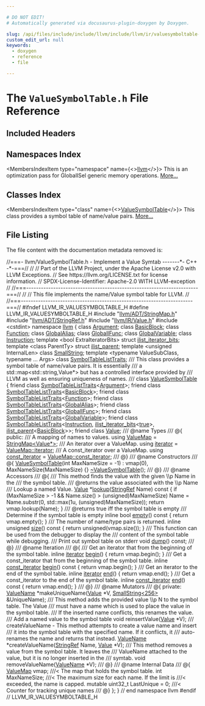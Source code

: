 ```yaml
---

# DO NOT EDIT!
# Automatically generated via docusaurus-plugin-doxygen by Doxygen.

slug: /api/files/include/include/llvm/include/llvm/ir/valuesymboltable-h
custom_edit_url: null
keywords:
  - doxygen
  - reference
  - file

---
```





# The `ValueSymbolTable.h` File Reference

<DoxygenPage pluginConfig={pluginConfig}>



## Included Headers

<IncludesList>
<IncludesListItem
  filePath="llvm/ADT/StringMap.h"
  permalink="/docs/api/files/include/include/llvm/include/llvm/adt/stringmap-h"
  isLocal="true" />
<IncludesListItem
  filePath="llvm/ADT/StringRef.h"
  permalink="/docs/api/files/include/include/llvm/include/llvm/adt/stringref-h"
  isLocal="true" />
<IncludesListItem
  filePath="llvm/IR/Value.h"
  permalink="/docs/api/files/include/include/llvm/include/llvm/ir/value-h"
  isLocal="true" />
<IncludesListItem
  filePath="cstdint"
  permalink=""
  isLocal="false" />
</IncludesList>

## Namespaces Index

<MembersIndex>

<MembersIndexItem
  type="namespace"
  name={<><a href="/docs/api/namespaces/llvm">llvm</a></>}>
This is an optimization pass for GlobalISel generic memory operations. <a href="/docs/api/namespaces/llvm/#details">More...</a>
</MembersIndexItem>

</MembersIndex>

## Classes Index

<MembersIndex>

<MembersIndexItem
  type="class"
  name={<><a href="/docs/api/classes/llvm/valuesymboltable">ValueSymbolTable</a></>}>
This class provides a symbol table of name/value pairs. <a href="/docs/api/classes/llvm/valuesymboltable/#details">More...</a>
</MembersIndexItem>

</MembersIndex>


## File Listing

The file content with the documentation metadata removed is:

<ProgramListing>

<Link id="l00001" /><CodeLine lineNumber="1" lineLink="/docs/api/classes/llvm/valuesymboltable/#ad70c1404a34a6688de61d1b8f4bfbda7"><Highlight kind="comment">//===- llvm/ValueSymbolTable.h - Implement a Value Symtab -------&#42;- C++ -&#42;-===//</Highlight><Highlight kind="normal"></Highlight></CodeLine>
<Link id="l00002" /><CodeLine lineNumber="2"><Highlight kind="normal"></Highlight><Highlight kind="comment">//</Highlight><Highlight kind="normal"></Highlight></CodeLine>
<Link id="l00003" /><CodeLine lineNumber="3"><Highlight kind="normal"></Highlight><Highlight kind="comment">// Part of the LLVM Project, under the Apache License v2.0 with LLVM Exceptions.</Highlight><Highlight kind="normal"></Highlight></CodeLine>
<Link id="l00004" /><CodeLine lineNumber="4"><Highlight kind="normal"></Highlight><Highlight kind="comment">// See https://llvm.org/LICENSE.txt for license information.</Highlight><Highlight kind="normal"></Highlight></CodeLine>
<Link id="l00005" /><CodeLine lineNumber="5"><Highlight kind="normal"></Highlight><Highlight kind="comment">// SPDX-License-Identifier: Apache-2.0 WITH LLVM-exception</Highlight><Highlight kind="normal"></Highlight></CodeLine>
<Link id="l00006" /><CodeLine lineNumber="6"><Highlight kind="normal"></Highlight><Highlight kind="comment">//</Highlight><Highlight kind="normal"></Highlight></CodeLine>
<Link id="l00007" /><CodeLine lineNumber="7"><Highlight kind="normal"></Highlight><Highlight kind="comment">//===----------------------------------------------------------------------===//</Highlight><Highlight kind="normal"></Highlight></CodeLine>
<Link id="l00008" /><CodeLine lineNumber="8"><Highlight kind="normal"></Highlight><Highlight kind="comment">//</Highlight><Highlight kind="normal"></Highlight></CodeLine>
<Link id="l00009" /><CodeLine lineNumber="9"><Highlight kind="normal"></Highlight><Highlight kind="comment">// This file implements the name/Value symbol table for LLVM.</Highlight><Highlight kind="normal"></Highlight></CodeLine>
<Link id="l00010" /><CodeLine lineNumber="10"><Highlight kind="normal"></Highlight><Highlight kind="comment">//</Highlight><Highlight kind="normal"></Highlight></CodeLine>
<Link id="l00011" /><CodeLine lineNumber="11"><Highlight kind="normal"></Highlight><Highlight kind="comment">//===----------------------------------------------------------------------===//</Highlight><Highlight kind="normal"></Highlight></CodeLine>
<Link id="l00012" /><CodeLine lineNumber="12"><Highlight kind="normal"></Highlight></CodeLine>
<Link id="l00013" /><CodeLine lineNumber="13"><Highlight kind="normal"></Highlight><Highlight kind="preprocessor">#ifndef LLVM&#95;IR&#95;VALUESYMBOLTABLE&#95;H</Highlight><Highlight kind="normal"></Highlight></CodeLine>
<Link id="l00014" /><CodeLine lineNumber="14"><Highlight kind="normal"></Highlight><Highlight kind="preprocessor">#define LLVM&#95;IR&#95;VALUESYMBOLTABLE&#95;H</Highlight><Highlight kind="normal"></Highlight></CodeLine>
<Link id="l00015" /><CodeLine lineNumber="15"><Highlight kind="normal"></Highlight></CodeLine>
<Link id="l00016" /><CodeLine lineNumber="16"><Highlight kind="normal"></Highlight><Highlight kind="preprocessor">#include &quot;<a href="/docs/api/files/include/include/llvm/include/llvm/adt/stringmap-h">llvm/ADT/StringMap.h</a>&quot;</Highlight><Highlight kind="normal"></Highlight></CodeLine>
<Link id="l00017" /><CodeLine lineNumber="17"><Highlight kind="normal"></Highlight><Highlight kind="preprocessor">#include &quot;<a href="/docs/api/files/include/include/llvm/include/llvm/adt/stringref-h">llvm/ADT/StringRef.h</a>&quot;</Highlight><Highlight kind="normal"></Highlight></CodeLine>
<Link id="l00018" /><CodeLine lineNumber="18"><Highlight kind="normal"></Highlight><Highlight kind="preprocessor">#include &quot;<a href="/docs/api/files/include/include/llvm/include/llvm/ir/value-h">llvm/IR/Value.h</a>&quot;</Highlight><Highlight kind="normal"></Highlight></CodeLine>
<Link id="l00019" /><CodeLine lineNumber="19"><Highlight kind="normal"></Highlight><Highlight kind="preprocessor">#include &lt;cstdint&gt;</Highlight><Highlight kind="normal"></Highlight></CodeLine>
<Link id="l00020" /><CodeLine lineNumber="20"><Highlight kind="normal"></Highlight></CodeLine>
<Link id="l00021" /><CodeLine lineNumber="21"><Highlight kind="normal"></Highlight><Highlight kind="keyword">namespace </Highlight><Highlight kind="normal"><a href="/docs/api/namespaces/llvm">llvm</a> &#123;</Highlight></CodeLine>
<Link id="l00022" /><CodeLine lineNumber="22"><Highlight kind="normal"></Highlight></CodeLine>
<Link id="l00023" /><CodeLine lineNumber="23"><Highlight kind="normal"></Highlight><Highlight kind="keyword">class </Highlight><Highlight kind="normal"><a href="/docs/api/classes/llvm/argument">Argument</a>;</Highlight></CodeLine>
<Link id="l00024" /><CodeLine lineNumber="24"><Highlight kind="normal"></Highlight><Highlight kind="keyword">class </Highlight><Highlight kind="normal"><a href="/docs/api/classes/llvm/basicblock">BasicBlock</a>;</Highlight></CodeLine>
<Link id="l00025" /><CodeLine lineNumber="25"><Highlight kind="normal"></Highlight><Highlight kind="keyword">class </Highlight><Highlight kind="normal"><a href="/docs/api/classes/llvm/function">Function</a>;</Highlight></CodeLine>
<Link id="l00026" /><CodeLine lineNumber="26"><Highlight kind="normal"></Highlight><Highlight kind="keyword">class </Highlight><Highlight kind="normal"><a href="/docs/api/classes/llvm/globalalias">GlobalAlias</a>;</Highlight></CodeLine>
<Link id="l00027" /><CodeLine lineNumber="27"><Highlight kind="normal"></Highlight><Highlight kind="keyword">class </Highlight><Highlight kind="normal"><a href="/docs/api/classes/llvm/globalifunc">GlobalIFunc</a>;</Highlight></CodeLine>
<Link id="l00028" /><CodeLine lineNumber="28"><Highlight kind="normal"></Highlight><Highlight kind="keyword">class </Highlight><Highlight kind="normal"><a href="/docs/api/classes/llvm/globalvariable">GlobalVariable</a>;</Highlight></CodeLine>
<Link id="l00029" /><CodeLine lineNumber="29"><Highlight kind="normal"></Highlight><Highlight kind="keyword">class </Highlight><Highlight kind="normal"><a href="/docs/api/classes/llvm/instruction">Instruction</a>;</Highlight></CodeLine>
<Link id="l00030" /><CodeLine lineNumber="30"><Highlight kind="normal"></Highlight><Highlight kind="keyword">template</Highlight><Highlight kind="normal"> &lt;</Highlight><Highlight kind="keywordtype">bool</Highlight><Highlight kind="normal"> ExtraIteratorBits&gt; </Highlight><Highlight kind="keyword">struct </Highlight><Highlight kind="normal"><a href="/docs/api/structs/llvm/ilist-iterator-bits">ilist&#95;iterator&#95;bits</a>;</Highlight></CodeLine>
<Link id="l00031" /><CodeLine lineNumber="31"><Highlight kind="normal"></Highlight><Highlight kind="keyword">template</Highlight><Highlight kind="normal"> &lt;</Highlight><Highlight kind="keyword">class</Highlight><Highlight kind="normal"> ParentTy&gt; </Highlight><Highlight kind="keyword">struct </Highlight><Highlight kind="normal"><a href="/docs/api/structs/llvm/ilist-parent">ilist&#95;parent</a>;</Highlight></CodeLine>
<Link id="l00032" /><CodeLine lineNumber="32"><Highlight kind="normal"></Highlight><Highlight kind="keyword">template</Highlight><Highlight kind="normal"> &lt;</Highlight><Highlight kind="keywordtype">unsigned</Highlight><Highlight kind="normal"> InternalLen&gt; </Highlight><Highlight kind="keyword">class </Highlight><Highlight kind="normal"><a href="/docs/api/classes/llvm/smallstring">SmallString</a>;</Highlight></CodeLine>
<Link id="l00033" /><CodeLine lineNumber="33"><Highlight kind="normal"></Highlight><Highlight kind="keyword">template</Highlight><Highlight kind="normal"> &lt;</Highlight><Highlight kind="keyword">typename</Highlight><Highlight kind="normal"> ValueSubClass, </Highlight><Highlight kind="keyword">typename</Highlight><Highlight kind="normal"> ... Args&gt; </Highlight><Highlight kind="keyword">class </Highlight><Highlight kind="normal"><a href="/docs/api/classes/llvm/symboltablelisttraits">SymbolTableListTraits</a>;</Highlight></CodeLine>
<Link id="l00034" /><CodeLine lineNumber="34"><Highlight kind="normal"></Highlight><Highlight kind="comment"></Highlight></CodeLine>
<Link id="l00035" /><CodeLine lineNumber="35"><Highlight kind="comment">/// This class provides a symbol table of name/value pairs. It is essentially</Highlight></CodeLine>
<Link id="l00036" /><CodeLine lineNumber="36"><Highlight kind="comment">/// a std::map&lt;std::string,Value&#42;&gt; but has a controlled interface provided by</Highlight></CodeLine>
<Link id="l00037" /><CodeLine lineNumber="37"><Highlight kind="comment">/// LLVM as well as ensuring uniqueness of names.</Highlight></CodeLine>
<Link id="l00038" /><CodeLine lineNumber="38"><Highlight kind="comment">///</Highlight><Highlight kind="normal"></Highlight></CodeLine>
<Link id="l00039" /><CodeLine lineNumber="39" lineLink="/docs/api/classes/llvm/valuesymboltable"><Highlight kind="normal"></Highlight><Highlight kind="keyword">class </Highlight><Highlight kind="normal"><a href="/docs/api/classes/llvm/valuesymboltable/#a0d010dcf5742b976fd1c8a9b3fb84046">ValueSymbolTable</a> &#123;</Highlight></CodeLine>
<Link id="l00040" /><CodeLine lineNumber="40"><Highlight kind="normal">  </Highlight><Highlight kind="keyword">friend</Highlight><Highlight kind="normal"> </Highlight><Highlight kind="keyword">class </Highlight><Highlight kind="normal"><a href="/docs/api/classes/llvm/symboltablelisttraits">SymbolTableListTraits</a>&lt;<a href="/docs/api/classes/llvm/argument">Argument</a>&gt;;</Highlight></CodeLine>
<Link id="l00041" /><CodeLine lineNumber="41"><Highlight kind="normal">  </Highlight><Highlight kind="keyword">friend</Highlight><Highlight kind="normal"> </Highlight><Highlight kind="keyword">class </Highlight><Highlight kind="normal"><a href="/docs/api/classes/llvm/symboltablelisttraits">SymbolTableListTraits</a>&lt;<a href="/docs/api/classes/llvm/basicblock">BasicBlock</a>&gt;;</Highlight></CodeLine>
<Link id="l00042" /><CodeLine lineNumber="42"><Highlight kind="normal">  </Highlight><Highlight kind="keyword">friend</Highlight><Highlight kind="normal"> </Highlight><Highlight kind="keyword">class </Highlight><Highlight kind="normal"><a href="/docs/api/classes/llvm/symboltablelisttraits">SymbolTableListTraits</a>&lt;<a href="/docs/api/classes/llvm/function">Function</a>&gt;;</Highlight></CodeLine>
<Link id="l00043" /><CodeLine lineNumber="43"><Highlight kind="normal">  </Highlight><Highlight kind="keyword">friend</Highlight><Highlight kind="normal"> </Highlight><Highlight kind="keyword">class </Highlight><Highlight kind="normal"><a href="/docs/api/classes/llvm/symboltablelisttraits">SymbolTableListTraits</a>&lt;<a href="/docs/api/classes/llvm/globalalias">GlobalAlias</a>&gt;;</Highlight></CodeLine>
<Link id="l00044" /><CodeLine lineNumber="44"><Highlight kind="normal">  </Highlight><Highlight kind="keyword">friend</Highlight><Highlight kind="normal"> </Highlight><Highlight kind="keyword">class </Highlight><Highlight kind="normal"><a href="/docs/api/classes/llvm/symboltablelisttraits">SymbolTableListTraits</a>&lt;<a href="/docs/api/classes/llvm/globalifunc">GlobalIFunc</a>&gt;;</Highlight></CodeLine>
<Link id="l00045" /><CodeLine lineNumber="45"><Highlight kind="normal">  </Highlight><Highlight kind="keyword">friend</Highlight><Highlight kind="normal"> </Highlight><Highlight kind="keyword">class </Highlight><Highlight kind="normal"><a href="/docs/api/classes/llvm/symboltablelisttraits">SymbolTableListTraits</a>&lt;<a href="/docs/api/classes/llvm/globalvariable">GlobalVariable</a>&gt;;</Highlight></CodeLine>
<Link id="l00046" /><CodeLine lineNumber="46"><Highlight kind="normal">  </Highlight><Highlight kind="keyword">friend</Highlight><Highlight kind="normal"> </Highlight><Highlight kind="keyword">class </Highlight><Highlight kind="normal"><a href="/docs/api/classes/llvm/symboltablelisttraits">SymbolTableListTraits</a>&lt;<a href="/docs/api/classes/llvm/instruction">Instruction</a>, <a href="/docs/api/structs/llvm/ilist-iterator-bits">ilist&#95;iterator&#95;bits</a>&lt;<a href="/docs/api/files/lib/lib/analysis/basicaliasanalysis-cpp/#af6d5cafbdfc5313e65d990120021a3ec">true</a>&gt;,</Highlight></CodeLine>
<Link id="l00047" /><CodeLine lineNumber="47"><Highlight kind="normal">                                     <a href="/docs/api/structs/llvm/ilist-parent">ilist&#95;parent</a>&lt;<a href="/docs/api/classes/llvm/basicblock">BasicBlock</a>&gt;&gt;;</Highlight></CodeLine>
<Link id="l00048" /><CodeLine lineNumber="48" lineLink="/docs/api/classes/llvm/valuesymboltable/#aeceedf6e1a7d48a588516ce2b1983d6f"><Highlight kind="normal">  </Highlight><Highlight kind="keyword">friend</Highlight><Highlight kind="normal"> </Highlight><Highlight kind="keyword">class </Highlight><Highlight kind="normal"><a href="/docs/api/classes/llvm/valuesymboltable/#aeceedf6e1a7d48a588516ce2b1983d6f">Value</a>;</Highlight></CodeLine>
<Link id="l00049" /><CodeLine lineNumber="49"><Highlight kind="normal"></Highlight><Highlight kind="comment"></Highlight></CodeLine>
<Link id="l00050" /><CodeLine lineNumber="50"><Highlight kind="comment">/// @name Types</Highlight></CodeLine>
<Link id="l00051" /><CodeLine lineNumber="51"><Highlight kind="comment">/// @&#123;</Highlight><Highlight kind="normal"></Highlight></CodeLine>
<Link id="l00052" /><CodeLine lineNumber="52"><Highlight kind="normal"></Highlight><Highlight kind="keyword">public</Highlight><Highlight kind="normal">:</Highlight><Highlight kind="comment"></Highlight></CodeLine>
<Link id="l00053" /><CodeLine lineNumber="53"><Highlight kind="comment">  /// A mapping of names to values.</Highlight><Highlight kind="normal"></Highlight></CodeLine>
<Link id="l00054" /><CodeLine lineNumber="54" lineLink="/docs/api/classes/llvm/valuesymboltable/#ae96e8369c74046a10061c77671589543"><Highlight kind="normal">  </Highlight><Highlight kind="keyword">using </Highlight><Highlight kind="normal"><a href="/docs/api/classes/llvm/valuesymboltable/#ae96e8369c74046a10061c77671589543">ValueMap</a> = <a href="/docs/api/classes/llvm/stringmap">StringMap&lt;Value&#42;&gt;</a>;</Highlight></CodeLine>
<Link id="l00055" /><CodeLine lineNumber="55"><Highlight kind="normal"></Highlight><Highlight kind="comment"></Highlight></CodeLine>
<Link id="l00056" /><CodeLine lineNumber="56"><Highlight kind="comment">  /// An iterator over a ValueMap.</Highlight><Highlight kind="normal"></Highlight></CodeLine>
<Link id="l00057" /><CodeLine lineNumber="57" lineLink="/docs/api/classes/llvm/valuesymboltable/#af70ae50ad5c7be0eba091f868bb09fee"><Highlight kind="normal">  </Highlight><Highlight kind="keyword">using </Highlight><Highlight kind="normal"><a href="/docs/api/classes/llvm/valuesymboltable/#af70ae50ad5c7be0eba091f868bb09fee">iterator</a> = <a href="/docs/api/classes/llvm/stringmap/#a84ddb88b13b4bc68478bed9ea1fcf20e">ValueMap::iterator</a>;</Highlight></CodeLine>
<Link id="l00058" /><CodeLine lineNumber="58"><Highlight kind="normal"></Highlight><Highlight kind="comment"></Highlight></CodeLine>
<Link id="l00059" /><CodeLine lineNumber="59"><Highlight kind="comment">  /// A const&#95;iterator over a ValueMap.</Highlight><Highlight kind="normal"></Highlight></CodeLine>
<Link id="l00060" /><CodeLine lineNumber="60" lineLink="/docs/api/classes/llvm/valuesymboltable/#aaefca086fa2daa5991fb7d6bcc4f44a9"><Highlight kind="normal">  </Highlight><Highlight kind="keyword">using </Highlight><Highlight kind="normal"><a href="/docs/api/classes/llvm/valuesymboltable/#aaefca086fa2daa5991fb7d6bcc4f44a9">const&#95;iterator</a> = <a href="/docs/api/classes/llvm/stringmap/#a075230b87e113348fc39b4f5c30ffaa6">ValueMap::const&#95;iterator</a>;</Highlight></CodeLine>
<Link id="l00061" /><CodeLine lineNumber="61"><Highlight kind="normal"></Highlight><Highlight kind="comment"></Highlight></CodeLine>
<Link id="l00062" /><CodeLine lineNumber="62"><Highlight kind="comment">/// @&#125;</Highlight></CodeLine>
<Link id="l00063" /><CodeLine lineNumber="63"><Highlight kind="comment">/// @name Constructors</Highlight></CodeLine>
<Link id="l00064" /><CodeLine lineNumber="64"><Highlight kind="comment">/// @&#123;</Highlight><Highlight kind="normal"></Highlight></CodeLine>
<Link id="l00065" /><CodeLine lineNumber="65"><Highlight kind="normal"></Highlight></CodeLine>
<Link id="l00066" /><CodeLine lineNumber="66" lineLink="/docs/api/classes/llvm/valuesymboltable/#a0d010dcf5742b976fd1c8a9b3fb84046"><Highlight kind="normal">  <a href="/docs/api/classes/llvm/valuesymboltable/#a0d010dcf5742b976fd1c8a9b3fb84046">ValueSymbolTable</a>(</Highlight><Highlight kind="keywordtype">int</Highlight><Highlight kind="normal"> MaxNameSize = -1) : vmap(0), MaxNameSize(MaxNameSize) &#123;&#125;</Highlight></CodeLine>
<Link id="l00067" /><CodeLine lineNumber="67"><Highlight kind="normal">  <a href="/docs/api/classes/llvm/valuesymboltable/#ada82898afe6c8ab2d19db4bb28d7d464">~ValueSymbolTable</a>();</Highlight></CodeLine>
<Link id="l00068" /><CodeLine lineNumber="68"><Highlight kind="normal"></Highlight><Highlight kind="comment"></Highlight></CodeLine>
<Link id="l00069" /><CodeLine lineNumber="69"><Highlight kind="comment">  /// @&#125;</Highlight></CodeLine>
<Link id="l00070" /><CodeLine lineNumber="70"><Highlight kind="comment">  /// @name Accessors</Highlight></CodeLine>
<Link id="l00071" /><CodeLine lineNumber="71"><Highlight kind="comment">  /// @&#123;</Highlight><Highlight kind="normal"></Highlight></CodeLine>
<Link id="l00072" /><CodeLine lineNumber="72"><Highlight kind="normal"></Highlight><Highlight kind="comment"></Highlight></CodeLine>
<Link id="l00073" /><CodeLine lineNumber="73"><Highlight kind="comment">  /// This method finds the value with the given \\p Name in the</Highlight></CodeLine>
<Link id="l00074" /><CodeLine lineNumber="74"><Highlight kind="comment">  /// the symbol table.</Highlight></CodeLine>
<Link id="l00075" /><CodeLine lineNumber="75"><Highlight kind="comment">  /// @returns the value associated with the \\p Name</Highlight></CodeLine>
<Link id="l00076" /><CodeLine lineNumber="76"><Highlight kind="comment">  /// Lookup a named Value.</Highlight><Highlight kind="normal"></Highlight></CodeLine>
<Link id="l00077" /><CodeLine lineNumber="77" lineLink="/docs/api/classes/llvm/valuesymboltable/#a7886be195af2a1ec188748a1997b8d75"><Highlight kind="normal">  <a href="/docs/api/classes/llvm/valuesymboltable/#aeceedf6e1a7d48a588516ce2b1983d6f">Value</a> &#42;<a href="/docs/api/classes/llvm/valuesymboltable/#a7886be195af2a1ec188748a1997b8d75">lookup</a>(<a href="/docs/api/classes/llvm/stringref">StringRef</a> Name)</Highlight><Highlight kind="keyword"> const </Highlight><Highlight kind="normal">&#123;</Highlight></CodeLine>
<Link id="l00078" /><CodeLine lineNumber="78"><Highlight kind="normal">    </Highlight><Highlight kind="keywordflow">if</Highlight><Highlight kind="normal"> (MaxNameSize &gt; -1 &amp;&amp; Name.size() &gt; (</Highlight><Highlight kind="keywordtype">unsigned</Highlight><Highlight kind="normal">)MaxNameSize)</Highlight></CodeLine>
<Link id="l00079" /><CodeLine lineNumber="79"><Highlight kind="normal">      Name = Name.substr(0, std::max(1u, (</Highlight><Highlight kind="keywordtype">unsigned</Highlight><Highlight kind="normal">)MaxNameSize));</Highlight></CodeLine>
<Link id="l00080" /><CodeLine lineNumber="80"><Highlight kind="normal"></Highlight></CodeLine>
<Link id="l00081" /><CodeLine lineNumber="81"><Highlight kind="normal">    </Highlight><Highlight kind="keywordflow">return</Highlight><Highlight kind="normal"> vmap.lookup(Name);</Highlight></CodeLine>
<Link id="l00082" /><CodeLine lineNumber="82"><Highlight kind="normal">  &#125;</Highlight></CodeLine>
<Link id="l00083" /><CodeLine lineNumber="83"><Highlight kind="normal"></Highlight><Highlight kind="comment"></Highlight></CodeLine>
<Link id="l00084" /><CodeLine lineNumber="84"><Highlight kind="comment">  /// @returns true iff the symbol table is empty</Highlight></CodeLine>
<Link id="l00085" /><CodeLine lineNumber="85"><Highlight kind="comment">  /// Determine if the symbol table is empty</Highlight><Highlight kind="normal"></Highlight></CodeLine>
<Link id="l00086" /><CodeLine lineNumber="86" lineLink="/docs/api/classes/llvm/valuesymboltable/#a0b012ea30457425f177507538b3edd45"><Highlight kind="normal">  </Highlight><Highlight kind="keyword">inline</Highlight><Highlight kind="normal"> </Highlight><Highlight kind="keywordtype">bool</Highlight><Highlight kind="normal"> <a href="/docs/api/classes/llvm/valuesymboltable/#a0b012ea30457425f177507538b3edd45">empty</a>()</Highlight><Highlight kind="keyword"> const </Highlight><Highlight kind="normal">&#123; </Highlight><Highlight kind="keywordflow">return</Highlight><Highlight kind="normal"> vmap.empty(); &#125;</Highlight></CodeLine>
<Link id="l00087" /><CodeLine lineNumber="87"><Highlight kind="normal"></Highlight><Highlight kind="comment"></Highlight></CodeLine>
<Link id="l00088" /><CodeLine lineNumber="88"><Highlight kind="comment">  /// The number of name/type pairs is returned.</Highlight><Highlight kind="normal"></Highlight></CodeLine>
<Link id="l00089" /><CodeLine lineNumber="89" lineLink="/docs/api/classes/llvm/valuesymboltable/#af3e8a250086a4717b288c738c722919f"><Highlight kind="normal">  </Highlight><Highlight kind="keyword">inline</Highlight><Highlight kind="normal"> </Highlight><Highlight kind="keywordtype">unsigned</Highlight><Highlight kind="normal"> <a href="/docs/api/classes/llvm/valuesymboltable/#af3e8a250086a4717b288c738c722919f">size</a>()</Highlight><Highlight kind="keyword"> const </Highlight><Highlight kind="normal">&#123; </Highlight><Highlight kind="keywordflow">return</Highlight><Highlight kind="normal"> unsigned(vmap.size()); &#125;</Highlight></CodeLine>
<Link id="l00090" /><CodeLine lineNumber="90"><Highlight kind="normal"></Highlight><Highlight kind="comment"></Highlight></CodeLine>
<Link id="l00091" /><CodeLine lineNumber="91"><Highlight kind="comment">  /// This function can be used from the debugger to display the</Highlight></CodeLine>
<Link id="l00092" /><CodeLine lineNumber="92"><Highlight kind="comment">  /// content of the symbol table while debugging.</Highlight></CodeLine>
<Link id="l00093" /><CodeLine lineNumber="93"><Highlight kind="comment">  /// Print out symbol table on stderr</Highlight><Highlight kind="normal"></Highlight></CodeLine>
<Link id="l00094" /><CodeLine lineNumber="94"><Highlight kind="normal">  </Highlight><Highlight kind="keywordtype">void</Highlight><Highlight kind="normal"> <a href="/docs/api/classes/llvm/valuesymboltable/#a4e9cc2b295b104ebd2c7d5b4d7960f10">dump</a>() </Highlight><Highlight kind="keyword">const</Highlight><Highlight kind="normal">;</Highlight></CodeLine>
<Link id="l00095" /><CodeLine lineNumber="95"><Highlight kind="normal"></Highlight><Highlight kind="comment"></Highlight></CodeLine>
<Link id="l00096" /><CodeLine lineNumber="96"><Highlight kind="comment">/// @&#125;</Highlight></CodeLine>
<Link id="l00097" /><CodeLine lineNumber="97"><Highlight kind="comment">/// @name Iteration</Highlight></CodeLine>
<Link id="l00098" /><CodeLine lineNumber="98"><Highlight kind="comment">/// @&#123;</Highlight><Highlight kind="normal"></Highlight></CodeLine>
<Link id="l00099" /><CodeLine lineNumber="99"><Highlight kind="normal"></Highlight><Highlight kind="comment"></Highlight></CodeLine>
<Link id="l00100" /><CodeLine lineNumber="100"><Highlight kind="comment">  /// Get an iterator that from the beginning of the symbol table.</Highlight><Highlight kind="normal"></Highlight></CodeLine>
<Link id="l00101" /><CodeLine lineNumber="101" lineLink="/docs/api/classes/llvm/valuesymboltable/#af4c7a859b6d520a4a696b6f7dfc0c37e"><Highlight kind="normal">  </Highlight><Highlight kind="keyword">inline</Highlight><Highlight kind="normal"> <a href="/docs/api/classes/llvm/valuesymboltable/#af70ae50ad5c7be0eba091f868bb09fee">iterator</a> <a href="/docs/api/classes/llvm/valuesymboltable/#af4c7a859b6d520a4a696b6f7dfc0c37e">begin</a>() &#123; </Highlight><Highlight kind="keywordflow">return</Highlight><Highlight kind="normal"> vmap.begin(); &#125;</Highlight></CodeLine>
<Link id="l00102" /><CodeLine lineNumber="102"><Highlight kind="normal"></Highlight><Highlight kind="comment"></Highlight></CodeLine>
<Link id="l00103" /><CodeLine lineNumber="103"><Highlight kind="comment">  /// Get a const&#95;iterator that from the beginning of the symbol table.</Highlight><Highlight kind="normal"></Highlight></CodeLine>
<Link id="l00104" /><CodeLine lineNumber="104" lineLink="/docs/api/classes/llvm/valuesymboltable/#a67f15de6368d915a69d31f9d18e5ce6d"><Highlight kind="normal">  </Highlight><Highlight kind="keyword">inline</Highlight><Highlight kind="normal"> <a href="/docs/api/classes/llvm/valuesymboltable/#aaefca086fa2daa5991fb7d6bcc4f44a9">const&#95;iterator</a> <a href="/docs/api/classes/llvm/valuesymboltable/#a67f15de6368d915a69d31f9d18e5ce6d">begin</a>()</Highlight><Highlight kind="keyword"> const </Highlight><Highlight kind="normal">&#123; </Highlight><Highlight kind="keywordflow">return</Highlight><Highlight kind="normal"> vmap.begin(); &#125;</Highlight></CodeLine>
<Link id="l00105" /><CodeLine lineNumber="105"><Highlight kind="normal"></Highlight><Highlight kind="comment"></Highlight></CodeLine>
<Link id="l00106" /><CodeLine lineNumber="106"><Highlight kind="comment">  /// Get an iterator to the end of the symbol table.</Highlight><Highlight kind="normal"></Highlight></CodeLine>
<Link id="l00107" /><CodeLine lineNumber="107" lineLink="/docs/api/classes/llvm/valuesymboltable/#ad1ab0e9b37f0d828e42ad5117706cdce"><Highlight kind="normal">  </Highlight><Highlight kind="keyword">inline</Highlight><Highlight kind="normal"> <a href="/docs/api/classes/llvm/valuesymboltable/#af70ae50ad5c7be0eba091f868bb09fee">iterator</a> <a href="/docs/api/classes/llvm/valuesymboltable/#ad1ab0e9b37f0d828e42ad5117706cdce">end</a>() &#123; </Highlight><Highlight kind="keywordflow">return</Highlight><Highlight kind="normal"> vmap.end(); &#125;</Highlight></CodeLine>
<Link id="l00108" /><CodeLine lineNumber="108"><Highlight kind="normal"></Highlight><Highlight kind="comment"></Highlight></CodeLine>
<Link id="l00109" /><CodeLine lineNumber="109"><Highlight kind="comment">  /// Get a const&#95;iterator to the end of the symbol table.</Highlight><Highlight kind="normal"></Highlight></CodeLine>
<Link id="l00110" /><CodeLine lineNumber="110" lineLink="/docs/api/classes/llvm/valuesymboltable/#ac4a219a2ed4389d522d9af7d849c035c"><Highlight kind="normal">  </Highlight><Highlight kind="keyword">inline</Highlight><Highlight kind="normal"> <a href="/docs/api/classes/llvm/valuesymboltable/#aaefca086fa2daa5991fb7d6bcc4f44a9">const&#95;iterator</a> <a href="/docs/api/classes/llvm/valuesymboltable/#ac4a219a2ed4389d522d9af7d849c035c">end</a>()</Highlight><Highlight kind="keyword"> const </Highlight><Highlight kind="normal">&#123; </Highlight><Highlight kind="keywordflow">return</Highlight><Highlight kind="normal"> vmap.end(); &#125;</Highlight></CodeLine>
<Link id="l00111" /><CodeLine lineNumber="111"><Highlight kind="normal"></Highlight><Highlight kind="comment"></Highlight></CodeLine>
<Link id="l00112" /><CodeLine lineNumber="112"><Highlight kind="comment">  /// @&#125;</Highlight></CodeLine>
<Link id="l00113" /><CodeLine lineNumber="113"><Highlight kind="comment">  /// @name Mutators</Highlight></CodeLine>
<Link id="l00114" /><CodeLine lineNumber="114"><Highlight kind="comment">  /// @&#123;</Highlight><Highlight kind="normal"></Highlight></CodeLine>
<Link id="l00115" /><CodeLine lineNumber="115"><Highlight kind="normal"></Highlight><Highlight kind="keyword">private</Highlight><Highlight kind="normal">:</Highlight></CodeLine>
<Link id="l00116" /><CodeLine lineNumber="116"><Highlight kind="normal">  <a href="/docs/api/namespaces/llvm/#a0974858ce658c475882ec1f6082145de">ValueName</a> &#42;makeUniqueName(<a href="/docs/api/classes/llvm/value">Value</a> &#42;V, <a href="/docs/api/classes/llvm/smallstring">SmallString&lt;256&gt;</a> &amp;UniqueName);</Highlight></CodeLine>
<Link id="l00117" /><CodeLine lineNumber="117"><Highlight kind="normal"></Highlight><Highlight kind="comment"></Highlight></CodeLine>
<Link id="l00118" /><CodeLine lineNumber="118"><Highlight kind="comment">  /// This method adds the provided value \\p N to the symbol table.  The Value</Highlight></CodeLine>
<Link id="l00119" /><CodeLine lineNumber="119"><Highlight kind="comment">  /// must have a name which is used to place the value in the symbol table.</Highlight></CodeLine>
<Link id="l00120" /><CodeLine lineNumber="120"><Highlight kind="comment">  /// If the inserted name conflicts, this renames the value.</Highlight></CodeLine>
<Link id="l00121" /><CodeLine lineNumber="121"><Highlight kind="comment">  /// Add a named value to the symbol table</Highlight><Highlight kind="normal"></Highlight></CodeLine>
<Link id="l00122" /><CodeLine lineNumber="122"><Highlight kind="normal">  </Highlight><Highlight kind="keywordtype">void</Highlight><Highlight kind="normal"> reinsertValue(<a href="/docs/api/classes/llvm/value">Value</a> &#42;V);</Highlight></CodeLine>
<Link id="l00123" /><CodeLine lineNumber="123"><Highlight kind="normal"></Highlight><Highlight kind="comment"></Highlight></CodeLine>
<Link id="l00124" /><CodeLine lineNumber="124"><Highlight kind="comment">  /// createValueName - This method attempts to create a value name and insert</Highlight></CodeLine>
<Link id="l00125" /><CodeLine lineNumber="125"><Highlight kind="comment">  /// it into the symbol table with the specified name.  If it conflicts, it</Highlight></CodeLine>
<Link id="l00126" /><CodeLine lineNumber="126"><Highlight kind="comment">  /// auto-renames the name and returns that instead.</Highlight><Highlight kind="normal"></Highlight></CodeLine>
<Link id="l00127" /><CodeLine lineNumber="127"><Highlight kind="normal">  <a href="/docs/api/namespaces/llvm/#a0974858ce658c475882ec1f6082145de">ValueName</a> &#42;createValueName(<a href="/docs/api/classes/llvm/stringref">StringRef</a> Name, <a href="/docs/api/classes/llvm/value">Value</a> &#42;V);</Highlight></CodeLine>
<Link id="l00128" /><CodeLine lineNumber="128"><Highlight kind="normal"></Highlight><Highlight kind="comment"></Highlight></CodeLine>
<Link id="l00129" /><CodeLine lineNumber="129"><Highlight kind="comment">  /// This method removes a value from the symbol table.  It leaves the</Highlight></CodeLine>
<Link id="l00130" /><CodeLine lineNumber="130"><Highlight kind="comment">  /// ValueName attached to the value, but it is no longer inserted in the</Highlight></CodeLine>
<Link id="l00131" /><CodeLine lineNumber="131"><Highlight kind="comment">  /// symtab.</Highlight><Highlight kind="normal"></Highlight></CodeLine>
<Link id="l00132" /><CodeLine lineNumber="132"><Highlight kind="normal">  </Highlight><Highlight kind="keywordtype">void</Highlight><Highlight kind="normal"> removeValueName(<a href="/docs/api/namespaces/llvm/#a0974858ce658c475882ec1f6082145de">ValueName</a> &#42;V);</Highlight></CodeLine>
<Link id="l00133" /><CodeLine lineNumber="133"><Highlight kind="normal"></Highlight><Highlight kind="comment"></Highlight></CodeLine>
<Link id="l00134" /><CodeLine lineNumber="134"><Highlight kind="comment">  /// @&#125;</Highlight></CodeLine>
<Link id="l00135" /><CodeLine lineNumber="135"><Highlight kind="comment">  /// @name Internal Data</Highlight></CodeLine>
<Link id="l00136" /><CodeLine lineNumber="136"><Highlight kind="comment">  /// @&#123;</Highlight><Highlight kind="normal"></Highlight></CodeLine>
<Link id="l00137" /><CodeLine lineNumber="137"><Highlight kind="normal"></Highlight></CodeLine>
<Link id="l00138" /><CodeLine lineNumber="138"><Highlight kind="normal">  <a href="/docs/api/classes/llvm/valuemap">ValueMap</a> vmap;                    </Highlight><Highlight kind="comment">///&lt; The map that holds the symbol table.</Highlight><Highlight kind="normal"></Highlight></CodeLine>
<Link id="l00139" /><CodeLine lineNumber="139"><Highlight kind="normal">  </Highlight><Highlight kind="keywordtype">int</Highlight><Highlight kind="normal"> MaxNameSize; </Highlight><Highlight kind="comment">///&lt; The maximum size for each name. If the limit is</Highlight><Highlight kind="comment"></Highlight></CodeLine>
<Link id="l00140" /><CodeLine lineNumber="140"><Highlight kind="comment">                   ///&lt; exceeded, the name is capped.</Highlight><Highlight kind="normal"></Highlight></CodeLine>
<Link id="l00141" /><CodeLine lineNumber="141"><Highlight kind="normal">  </Highlight><Highlight kind="keyword">mutable</Highlight><Highlight kind="normal"> uint32&#95;t LastUnique = 0;  </Highlight><Highlight kind="comment">///&lt; Counter for tracking unique names</Highlight><Highlight kind="normal"></Highlight></CodeLine>
<Link id="l00142" /><CodeLine lineNumber="142"><Highlight kind="normal"></Highlight><Highlight kind="comment"></Highlight></CodeLine>
<Link id="l00143" /><CodeLine lineNumber="143"><Highlight kind="comment">/// @&#125;</Highlight><Highlight kind="normal"></Highlight></CodeLine>
<Link id="l00144" /><CodeLine lineNumber="144"><Highlight kind="normal">&#125;;</Highlight></CodeLine>
<Link id="l00145" /><CodeLine lineNumber="145"><Highlight kind="normal"></Highlight></CodeLine>
<Link id="l00146" /><CodeLine lineNumber="146"><Highlight kind="normal">&#125; </Highlight><Highlight kind="comment">// end namespace llvm</Highlight><Highlight kind="normal"></Highlight></CodeLine>
<Link id="l00147" /><CodeLine lineNumber="147"><Highlight kind="normal"></Highlight></CodeLine>
<Link id="l00148" /><CodeLine lineNumber="148"><Highlight kind="normal"></Highlight><Highlight kind="preprocessor">#endif </Highlight><Highlight kind="comment">// LLVM&#95;IR&#95;VALUESYMBOLTABLE&#95;H</Highlight><Highlight kind="normal"></Highlight></CodeLine>

</ProgramListing>

</DoxygenPage>

